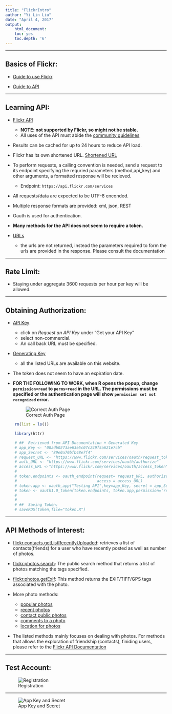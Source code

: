```yaml
---
title: "FlickrIntro"
author: "Yi Lin Liu"
date: "April 4, 2017"
output: 
    html_document:
    toc: yes
    toc.depth: '6'
---
```


*****

##  Basics of Flickr:
*   [Guide to use Flickr](https://www.cnet.com/news/newbies-guide-to-flickr/)

*   [Guide to API](http://kylerush.net/blog/flickr-api/)

*****

##  Learning API:

*   [Flickr API](https://www.flickr.com/services/api/)
    +   __NOTE: not supported by Flickr, so might not
            be stable.__
    +   All uses of the API must abide the [community guidelines](https://www.flickr.com/help/guidelines/)

*   Results can be cached for up to 24 hours to 
    reduce API load. 

*   Flickr has its own shortened URL. [Shortened URL](https://www.flickr.com/groups/api/discuss/72157616713786392)

*   To perform requests, a calling convention is needed, 
    send a request to its endpoint specifying the 
    requried parameters (method,api_key) and other arguments, 
    a formatted response will be recieved.
    +   Endpoint: `https://api.flickr.com/services`

*   All requests/data are expected to be UTF-8 enconded.

*   Multiple response formats are provided: xml, json, REST

*   Oauth is used for authentication. 

*   __Many methods for the API does not seem
    to require a token.__
*   [URLs](https://www.flickr.com/services/api/misc.urls.html)
    +   the urls are not returned, instead the parameters required
        to form the urls are provided in the response. Please
        consult the documentation
        


*****

##  Rate Limit:
*   Staying under aggregate 3600 requests per hour per key 
    will be allowed. 

*****

##  Obtaining Authorization: 
*   [API Key](https://www.flickr.com/services/apps/create/)
    +   click on _Request an API Key_ under "Get your API Key"
    +   select non-commercial. 
    +   An call back URL must be specified.

*   [Generating Key](https://www.flickr.com/services/api/auth.oauth.html)
    +   all the listed URLs are available on this website.

*   The token does not seem to have an expiration date.
    
*   __FOR THE FOLLOWING TO WORK, when R opens the popup, 
    change `permission=read` to `perms=read` in the URL.
    The permissions must be specified or the authentication
    page will show `permission set not recognized` error.__

    ![Correct Auth Page](./Pictures/correctAuth.jpg)

```r
    rm(list = ls())

    library(httr)

    # ##  Retrieved from API Documentation + Generated Key
    # app_Key <- "08adb0273ae63e5c07c249f5a621e7cb"
    # app_Secret <- "89e0a70bfb48e7f4"
    # request_URL <- "https://www.flickr.com/services/oauth/request_token"
    # auth_URL <- "https://www.flickr.com/services/oauth/authorize"
    # access_URL <-"https://www.flickr.com/services/oauth/access_token"
    # 
    # token.endpoints <- oauth_endpoint(request= request_URL, authorize = auth_URL,
    #                                   access = access_URL)
    # token.app <- oauth_app("Testing API",key=app_Key, secret = app_Secret )
    # token <- oauth1.0_token(token.endpoints, token.app,permission='read',cache=F)
    # 
    # 
    # ##  Saving Token:
    # saveRDS(token,file="token.R")


```


*****

##  API Methods of Interest:

*   [flickr.contacts.getListRecentlyUploaded](https://www.flickr.com/services/api/flickr.contacts.getListRecentlyUploaded.html): retrieves a list of contacts(friends) 
    for a user who have recently posted as well as number of photos. 

*   [flickr.photos.search](https://www.flickr.com/services/api/flickr.photos.search.html):
    The public search method that returns a list of photos matching
    the tags specified.

*   [flickr.photos.getExif](https://www.flickr.com/services/api/flickr.photos.getExif.html):
    This method returns the EXIT/TIFF/GPS tags associated with the photo.

*   More photo methods:
    +   [popular photos](https://www.flickr.com/services/api/flickr.photos.getPopular.html)
    +   [recent photos](https://www.flickr.com/services/api/flickr.photos.getRecent.html)
    +   [contact public photos](https://www.flickr.com/services/api/flickr.photos.getContactsPublicPhotos.html)
    +   [comments to a photo](https://www.flickr.com/services/api/flickr.photos.comments.getList.html)
    +   [location for photos](https://www.flickr.com/services/api/flickr.photos.geo.getLocation.html)

*   The listed methods mainly focuses on dealing with 
    photos. For methods that allows the exploration of friendship (contacts),
    finiding users, please refer to the [Flickr API Documentation](https://www.flickr.com/services/api/)
    
    
*****

##  Test Account:

![Registration](./Pictures/Registration.jpg)


*****

![App Key and Secret](./Pictures/Key.jpg)

